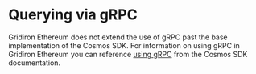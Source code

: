 # Querying via gRPC

Gridiron Ethereum does not extend the use of gRPC past the base implementation of the Cosmos SDK.
For information on using gRPC in Gridiron Ethereum you can reference [using gRPC](https://docs.cosmos.network/main/run-node/interact-node#using-grpc) 
from the Cosmos SDK documentation.